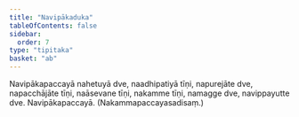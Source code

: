 ```yaml
---
title: "Navipākaduka"
tableOfContents: false
sidebar:
  order: 7
type: "tipitaka"
basket: "ab"
---
```



<DynamicBreadcrumb />

<Division number="21">

<Paragraph number="1844">
Navipākapaccayā nahetuyā dve, naadhipatiyā tīṇi, napurejāte dve, napacchājāte tīṇi, naāsevane tīṇi, nakamme tīṇi, namagge dve, navippayutte dve.
</Paragraph>

<Paragraph number="1845">
Navipākapaccayā. (Nakammapaccayasadisaṃ.)
</Paragraph>
</Division>
